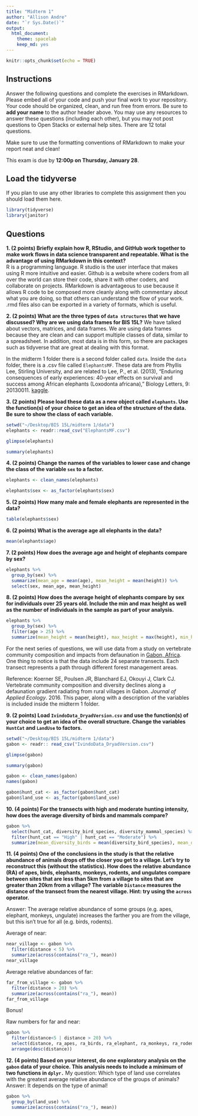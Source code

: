 ```yaml
---
title: "Midterm 1"
author: "Allison Andre"
date: "`r Sys.Date()`"
output:
  html_document: 
    theme: spacelab
    keep_md: yes
---
```


```r
knitr::opts_chunk$set(echo = TRUE)
```

## Instructions
Answer the following questions and complete the exercises in RMarkdown. Please embed all of your code and push your final work to your repository. Your code should be organized, clean, and run free from errors. Be sure to **add your name** to the author header above. You may use any resources to answer these questions (including each other), but you may not post questions to Open Stacks or external help sites. There are 12 total questions.  

Make sure to use the formatting conventions of RMarkdown to make your report neat and clean!  

This exam is due by **12:00p on Thursday, January 28**.  

## Load the tidyverse
If you plan to use any other libraries to complete this assignment then you should load them here.
```r
library(tidyverse)
library(janitor)
```

## Questions
**1. (2 points) Briefly explain how R, RStudio, and GitHub work together to make work flows in data science transparent and repeatable. What is the advantage of using RMarkdown in this context?**  
R is a programming language. R studio is the user interface that makes using R more intuitive and easier. Github is a website where coders from all over the world can store their code, share it with other coders, and collaborate on projects. RMarkdown is advantageous to use because it allows R code to be composed more cleanly along with commentary about what you are doing, so that others can understand the flow of your work. .rmd files also can be exported in a variety of formats, which is useful.

**2. (2 points) What are the three types of `data structures` that we have discussed? Why are we using data frames for BIS 15L?**
We have talked about vectors, matrices, and data frames. We are using data frames because they are clean and can support multiple classes of data, similar to a spreadsheet. In addition, most data is in this form, so there are packages such as tidyverse that are great at dealing with this format.

In the midterm 1 folder there is a second folder called `data`. Inside the `data` folder, there is a .csv file called `ElephantsMF`. These data are from Phyllis Lee, Stirling University, and are related to Lee, P., et al. (2013), "Enduring consequences of early experiences: 40-year effects on survival and success among African elephants (Loxodonta africana)," Biology Letters, 9: 20130011. [kaggle](https://www.kaggle.com/mostafaelseidy/elephantsmf).  

**3. (2 points) Please load these data as a new object called `elephants`. Use the function(s) of your choice to get an idea of the structure of the data. Be sure to show the class of each variable.**
```r
setwd("~/Desktop/BIS 15L/midterm 1/data")
elephants <- readr::read_csv("ElephantsMF.csv")
```
```r
glimpse(elephants)
```
```r
summary(elephants)
```

**4. (2 points) Change the names of the variables to lower case and change the class of the variable `sex` to a factor.**
```r
elephants <- clean_names(elephants)
```

```r
elephants$sex <- as_factor(elephants$sex)
```

**5. (2 points) How many male and female elephants are represented in the data?**
```r
table(elephants$sex)
```

**6. (2 points) What is the average age all elephants in the data?**
```r
mean(elephants$age)
```

**7. (2 points) How does the average age and height of elephants compare by sex?**
```r
elephants %>% 
  group_by(sex) %>%
  summarize(mean_age = mean(age), mean_height = mean(height)) %>% 
  select(sex, mean_age, mean_height)
```

**8. (2 points) How does the average height of elephants compare by sex for individuals over 25 years old. Include the min and max height as well as the number of individuals in the sample as part of your analysis.**
```r
elephants %>%
  group_by(sex) %>%
  filter(age > 25) %>%
  summarize(mean_height = mean(height), max_height = max(height), min_height = min(height), n = n())
```

For the next series of questions, we will use data from a study on vertebrate community composition and impacts from defaunation in [Gabon, Africa](https://en.wikipedia.org/wiki/Gabon). One thing to notice is that the data include 24 separate transects. Each transect represents a path through different forest management areas.  

Reference: Koerner SE, Poulsen JR, Blanchard EJ, Okouyi J, Clark CJ. Vertebrate community composition and diversity declines along a defaunation gradient radiating from rural villages in Gabon. _Journal of Applied Ecology_. 2016. This paper, along with a description of the variables is included inside the midterm 1 folder.  

**9. (2 points) Load `IvindoData_DryadVersion.csv` and use the function(s) of your choice to get an idea of the overall structure. Change the variables `HuntCat` and `LandUse` to factors.**
```r
setwd("~/Desktop/BIS 15L/midterm 1/data")
gabon <- readr:: read_csv("IvindoData_DryadVersion.csv")
```
```r
glimpse(gabon)
```

```r
summary(gabon)
```
```r
gabon <- clean_names(gabon)
names(gabon)
```

```r
gabon$hunt_cat <- as_factor(gabon$hunt_cat)
gabon$land_use <- as_factor(gabon$land_use)
```

**10. (4 points) For the transects with high and moderate hunting intensity, how does the average diversity of birds and mammals compare?**
```r
gabon %>%
  select(hunt_cat, diversity_bird_species, diversity_mammal_species) %>% 
  filter(hunt_cat == "High" | hunt_cat == "Moderate") %>%
  summarize(mean_diversity_birds = mean(diversity_bird_species), mean_diversity_mammals = mean(diversity_mammal_species))
```

**11. (4 points) One of the conclusions in the study is that the relative abundance of animals drops off the closer you get to a village. Let's try to reconstruct this (without the statistics). How does the relative abundance (RA) of apes, birds, elephants, monkeys, rodents, and ungulates compare between sites that are less than 5km from a village to sites that are greater than 20km from a village? The variable `Distance` measures the distance of the transect from the nearest village. Hint: try using the `across` operator.**  

Answer: The average relative abundance of some groups (e.g. apes, elephant, monkeys, ungulate) increases the farther you are from the village, but this isn't true for all (e.g. birds, rodents).

Average of near:
```r
near_village <- gabon %>% 
  filter(distance < 5) %>% 
  summarize(across(contains("ra_"), mean))
near_village
```
Average relative abundances of far:
```r
far_from_village <- gabon %>% 
  filter(distance > 20) %>% 
  summarize(across(contains("ra_"), mean))
far_from_village
```
Bonus!

Raw numbers for far and near:
```r
gabon %>% 
  filter(distance<5 | distance > 20) %>% 
  select(distance, ra_apes, ra_birds, ra_elephant, ra_monkeys, ra_rodent, ra_ungulate) %>% 
  arrange(desc(distance))
```

**12. (4 points) Based on your interest, do one exploratory analysis on the `gabon` data of your choice. This analysis needs to include a minimum of two functions in `dplyr.`**
My question: Which type of land use correlates with the greatest average relative abundance of the groups of animals?
Answer: It depends on the type of animal!
```r
gabon %>% 
  group_by(land_use) %>% 
  summarize(across(contains("ra_"), mean))
```